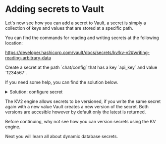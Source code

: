 # Adding secrets to Vault

Let's now see how you can add a secret to Vault, a secret is simply a collection
of keys and values that are stored at a specific path.

You can find the commands for reading and writing secrets at the following location:

https://developer.hashicorp.com/vault/docs/secrets/kv/kv-v2#writing-reading-arbitrary-data

<Task id="adding_secrets">
Create a secret at the path `chat/config` that has a key `api_key` and value
`1234567`.
</Task>

If you need some help, you can find the solution below.

<p>
<details>
  <summary style=\{{ fontSize: '18px', color: 'rgb(84, 128, 178)', fontWeight: 'medium' }} >Solution: configure secret</summary>

```
vault kv put kv/chat/config api_key=abc1234567
```

</details>
</p>

The KV2 engine allows secrets to be versioned, if you write the same secret again 
with a new value Vault creates a new version of the secret. Both versions are accesible
however by default only the latest is returned.

Before continuing, why not see how you can version secrets using the KV engine.

Next you will learn all about dynamic database secrets.
